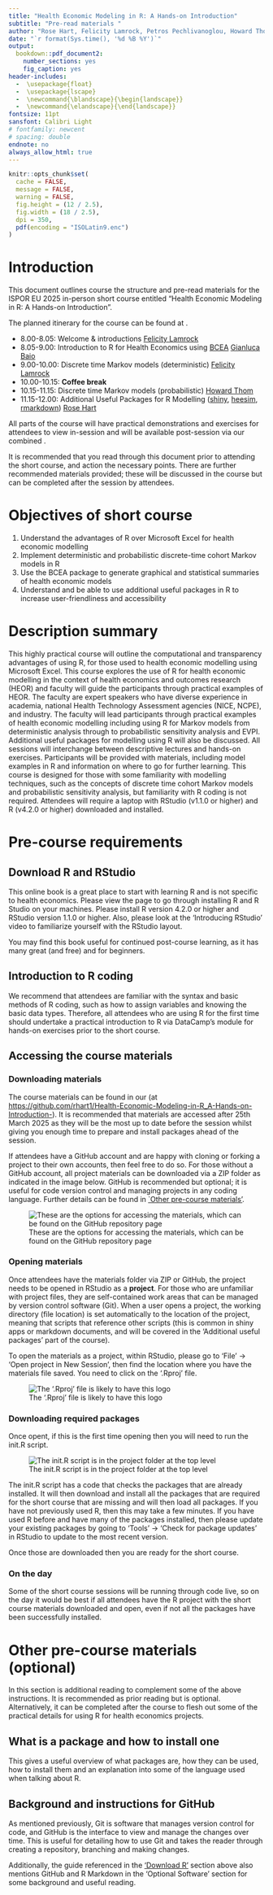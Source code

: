 ```yaml
---
title: "Health Economic Modeling in R: A Hands-on Introduction"
subtitle: "Pre-read materials "
author: "Rose Hart, Felicity Lamrock, Petros Pechlivanoglou, Howard Thom & Gianluca Baio"
date: "`r format(Sys.time(), '%d %B %Y')`"
output: 
  bookdown::pdf_document2: 
    number_sections: yes
    fig_caption: yes
header-includes:
  -  \usepackage{float}
  -  \usepackage{lscape}
  -  \newcommand{\blandscape}{\begin{landscape}}
  -  \newcommand{\elandscape}{\end{landscape}}
fontsize: 11pt
sansfont: Calibri Light
# fontfamily: newcent
# spacing: double
endnote: no
always_allow_html: true
---
```


```r
knitr::opts_chunk$set(
  cache = FALSE,
  message = FALSE,
  warning = FALSE,
  fig.height = (12 / 2.5),
  fig.width = (18 / 2.5),
  dpi = 350,
  pdf(encoding = "ISOLatin9.enc")
)
```
\newpage
\definecolor{colourblue}{RGB}{0, 0, 255}

# Introduction

This document outlines course the structure and pre-read materials for the ISPOR EU 2025 in-person short course entitled "Health Economic Modeling in R: A Hands-on Introduction".

The planned itinerary for the course can be found at [\textcolor{colourblue}{ISPOR short course}](https://www.ispor.org/conferences-education/event/2025/11/09/default-calendar/november-9----health-economic-modeling-in-r--a-hands-on-introduction---in-person-at-ispor-europe-2025).

- 8.00-8.05: Welcome & introductions [Felicity Lamrock](https://pure.qub.ac.uk/en/persons/felicity-lamrock)
- 8.05-9.00: Introduction to R for Health Economics using [BCEA](https://github.com/giabaio/BCEA) [Gianluca Baio](https://www.sickkids.ca/en/staff/p/petros-pechlivanoglou/)
- 9.00-10.00: Discrete time Markov models (deterministic) [Felicity Lamrock](https://pure.qub.ac.uk/en/persons/felicity-lamrock)
- 10.00-10.15: **Coffee break**
- 10.15-11.15: Discrete time Markov models (probabilistic) [Howard Thom](https://www.bristol.ac.uk/people/person/Howard-Thom-7d5ace0c-a4eb-4fa0-8c0b-37dc141c0e9f/)
- 11.15-12.00: Additional Useful Packages for R Modelling ([shiny](https://shiny.rstudio.com/), [heesim](https://hesim-dev.github.io/hesim/), [rmarkdown](https://rmarkdown.rstudio.com/)) [Rose Hart](https://github.com/rhart1)



All parts of the course will have practical demonstrations and exercises for attendees to view in-session and will be available post-session via our combined [\textcolor{colourblue}{GitHub repository}](https://github.com/rhart1/Health-Economic-Modeling-in-R_A-Hands-on-Introduction-)</u>.

It is recommended that you read through this document prior to attending the short course, and action the necessary points. There are further recommended materials provided; these will be discussed in the course but can be completed after the session by attendees. 

# Objectives of short course

1.	Understand the advantages of R over Microsoft Excel for health economic modelling  
2.	Implement deterministic and probabilistic discrete-time cohort Markov models in R  
3.	Use the BCEA package to generate graphical and statistical summaries of health economic models  
4.	Understand and be able to use additional useful packages in R to increase user-friendliness and accessibility  


# Description summary

This highly practical course will outline the computational and transparency advantages of using R, for those used to health economic modelling using Microsoft Excel. This course explores the use of R for health economic modelling in the context of health economics and outcomes research (HEOR) and faculty will guide the participants through practical examples of HEOR. The faculty are expert speakers who have diverse experience in academia, national Health Technology Assessment agencies (NICE, NCPE), and industry. The faculty will lead participants through practical examples of health economic modelling including using R for Markov models from deterministic analysis through to probabilistic sensitivity analysis and EVPI. Additional useful packages for modelling using R will also be discussed. All sessions will interchange between descriptive lectures and hands-on exercises. Participants will be provided with materials, including model examples in R and information on where to go for further learning. This course is designed for those with some familiarity with modelling techniques, such as the concepts of discrete time cohort Markov models and probabilistic sensitivity analysis, but familiarity with R coding is not required. Attendees will require a laptop with RStudio (v1.1.0 or higher) and R (v4.2.0 or higher) downloaded and installed. 


# Pre-course requirements 

## Download R and RStudio{#DownloadR}

This online book [\textcolor{colourblue}{"An introduction to R"}](https://alexd106.github.io/intro2R/index.html) is a great place to start with learning R and is not specific to health economics. Please view the [\textcolor{colourblue}{setup}](https://alexd106.github.io/intro2R/setup.html) page to go through installing R and R Studio on your machines. Please install R version 4.2.0 or higher and RStudio version 1.1.0 or higher. Also, please look at the 'Introducing RStudio' video to familiarize yourself with the RStudio layout. 

You may find this book useful for continued post-course learning, as it has many great (and free) [\textcolor{colourblue}{tutorials}](https://alexd106.github.io/intro2R/howto.html) and [\textcolor{colourblue}{exercises}](https://alexd106.github.io/intro2R/exercises.html) for beginners.

## Introduction to R coding

We recommend that attendees are familiar with the syntax and basic methods of R coding, such as how to assign variables and knowing the basic data types. Therefore, all attendees who are using R for the first time should undertake a practical introduction to R via DataCamp's [\textcolor{colourblue}{`Intro to basics'}](https://www.datacamp.com/courses/free-introduction-to-r) module for hands-on exercises prior to the short course.

## Accessing the course materials

### Downloading materials
The course materials can be found in our [\textcolor{colourblue}{GitHub repository}](https://github.com/rhart1/Health-Economic-Modeling-in-R_A-Hands-on-Introduction-) (at <https://github.com/rhart1/Health-Economic-Modeling-in-R_A-Hands-on-Introduction->). It is recommended that materials are accessed after 25th March 2025 as they will be the most up to date before the session whilst giving you enough time to prepare and install packages ahead of the session.

If attendees have a GitHub account and are happy with cloning or forking a project to their own accounts, then feel free to do so. For those without a GitHub account, all project materials can be downloaded via a ZIP folder as indicated in the image below. GitHub is recommended but optional; it is useful for code version control and managing projects in any coding language. Further details can be found in [`Other pre-course materials'](#optionalmaterial).

![These are the options for accessing the materials, which can be found on the GitHub repository page](Images/Picture1.png)

### Opening materials
Once attendees have the materials folder via ZIP or GitHub, the project needs to be opened in RStudio as a **project**. For those who are unfamiliar with project files, they are self-contained work areas that can be managed by version control software (Git). When a user opens a project, the working directory (file location) is set automatically to the location of the project, meaning that scripts that reference other scripts (this is common in shiny apps or markdown documents, and will be covered in the 'Additional useful packages' part of the course).

To open the materials as a project, within RStudio, please go to 'File' -> 'Open project in New Session', then find the location where you have the materials file saved. You need to click on the '.Rproj' file. 

![The '.Rproj' file is likely to have this logo](Images/Picture2.png)


### Downloading required packages
Once opent, if this is the first time opening then you will need to run the init.R script. 

![The init.R script is in the project folder at the top level](Images/Picture3.png)

The init.R script has a code that checks the packages that are already installed. It will then download and install all the packages that are required for the short course that are missing and will then load all packages. If you have not previously used R, then this may take a few minutes. If you have used R before and have many of the packages installed, then please update your existing packages by going to 'Tools' -> 'Check for package updates' in RStudio to update to the most recent version. 

Once those are downloaded then you are ready for the short course.

### On the day
Some of the short course sessions will be running through code live, so on the day it would be best if all attendees have the R project with the short course materials downloaded and open, even if not all the packages have been successfully installed.


# Other pre-course materials (optional) {#optionalmaterial}
In this section is additional reading to complement some of the above instructions. It is recommended as prior reading but is optional. Alternatively, it can be completed after the course to flesh out some of the practical details for using R for health economics projects.

## What is a package and how to install one
This [\textcolor{colourblue}{DataCamp guide}](https://www.datacamp.com/community/tutorials/r-packages-guide) gives a useful overview of what packages are, how they can be used, how to install them and an explanation into some of the language used when talking about R.


## Background and instructions for GitHub
As mentioned previously, Git is software that manages version control for code, and GitHub is the interface to view and manage the changes over time. This [\textcolor{colourblue}{online GitHub guide}](https://guides.github.com/activities/hello-world/) is useful for detailing how to use Git and takes the reader through creating a repository, branching and making changes. 

Additionally, the [\textcolor{colourblue}{setup}](https://alexd106.github.io/intro2R/setup.html) guide referenced in the ['Download R'](#DownloadR) section above also mentions GitHub and R Markdown in the 'Optional Software' section for some background and useful reading.
